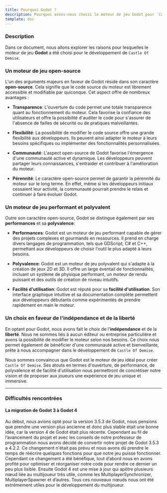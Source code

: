 ```yaml
---
title: Pourquoi Godot ?
description: Pourquoi avons-nous choisi le moteur de jeu Godot pour `Castle Of Demise` ?
template: doc
---
```



### Description

Dans ce document, nous allons explorer les raisons pour lesquelles le moteur de jeu **Godot** a été choisi pour le développement de `Castle Of Demise`.

### Un moteur de jeu open-source

L'un des arguments majeurs en faveur de Godot réside dans son caractère **open-source**. Cela signifie que le code source du moteur est librement accessible et modifiable par quiconque. Cet aspect offre de nombreux avantages :

* **Transparence**: L'ouverture du code permet une totale transparence quant au fonctionnement du moteur. Cela favorise la confiance des utilisateurs et offre la possibilité d'auditer le code pour s'assurer de l'absence de failles de sécurité ou de pratiques malveillantes.

* **Flexibilité**: La possibilité de modifier le code source offre une grande flexibilité aux développeurs. Ils peuvent ainsi adapter le moteur à leurs besoins spécifiques ou implémenter des fonctionnalités personnalisées.

* **Communauté**: L'aspect open-source de Godot favorise l'émergence d'une communauté active et dynamique. Les développeurs peuvent partager leurs connaissances, s'entraider et contribuer à l'amélioration du moteur.

* **Pérennité**: Le caractère open-source permet de garantir la pérennité du moteur sur le long terme. En effet, même si les développeurs initiaux cessaient leur activité, la communauté pourrait prendre le relais et continuer à faire évoluer Godot.

### Un moteur de jeu performant et polyvalent

Outre son caractère open-source, Godot se distingue également par ses **performances** et sa **polyvalence**:

* **Performances**: Godot est un moteur de jeu performant capable de gérer des projets complexes et gourmands en ressources. Il prend en charge divers langages de programmation, tels que GDScript, C# et C++, permettant aux développeurs de choisir l'outil le plus adapté à leurs besoins.

* **Polyvalence**: Godot est un moteur de jeu polyvalent qui s'adapte à la création de jeux 2D et 3D. Il offre un large éventail de fonctionnalités, incluant un système de physique performant, un moteur de rendu puissant et des outils de création de niveau intuitifs.

* **Facilité d'utilisation**: Godot est réputé pour sa **facilité d'utilisation**. Son interface graphique intuitive et sa documentation complète permettent aux développeurs débutants comme expérimentés de prendre rapidement en main le moteur.

### Un choix en faveur de l'indépendance et de la liberté

En optant pour Godot, nous avons fait le choix de l'**indépendance** et de la **liberté**. Nous ne sommes liés à aucun éditeur ou entreprise particulière et avons la possibilité de modifier le moteur selon nos besoins. Ce choix nous permet également de bénéficier d'une communauté active et bienveillante, prête à nous accompagner dans le développement de `Castle Of Demise`.

Nous sommes convaincus que Godot est le moteur de jeu idéal pour créer `Castle Of Demise`. Ses atouts en termes d'ouverture, de performance, de polyvalence et de facilité d'utilisation nous permettront de concrétiser notre vision et de proposer aux joueurs une expérience de jeu unique et immersive.

***

### Difficultés rencontrées
#### La migration de Godot 3 à Godot 4
Au début, nous avions opté pour la version 3.5.3 de Godot, nous pensions que prendre une version plus ancienne et donc plus stable était une bonne idée, car la version 4 de Godot était plus récente. 
Cependant au fil de l’avancement du projet et avec les conseils de notre professeur de programmation nous avons décidé de convertir notre projet de Godot 3.5.3 a 4.2.2. 
Ce changement n'était pas prévu et nous avons dû prendre le temps de réécrire quelques fonctions pour que notre jeu puisse fonctionner. 
Cependant ce changement a été bénéfique, tout d’abord nous en avons profité pour optimiser et réorganiser notre code pour rendre ce dernier un peu plus lisible. 
Ensuite Godot 4 est une mise à jour qui apôtre plusieurs nœud liée au multijoueur très utile, comme les MultiplayerSynchronizer, MultiplayerSpawner et d’autres. 
Tous ces nouveaux  nœuds nous ont été extrêmement utiles pour le développement du multijoueur.
